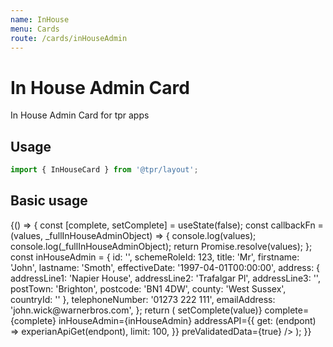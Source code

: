 ```yaml
---
name: InHouse
menu: Cards
route: /cards/inHouseAdmin
---
```



# In House Admin Card

In House Admin Card for tpr apps

## Usage

```js
import { InHouseCard } from '@tpr/layout';
```

## Basic usage

<Playground>
	{() => {
		const [complete, setComplete] = useState(false);
		const callbackFn = (values, _fullInHouseAdminObject) => {
			console.log(values);
			console.log(_fullInHouseAdminObject);
			return Promise.resolve(values);
		};
		const inHouseAdmin = {
			id: '',
			schemeRoleId: 123,
			title: 'Mr',
			firstname: 'John',
			lastname: 'Smoth',
			effectiveDate: '1997-04-01T00:00:00',
			address: {
				addressLine1: 'Napier House',
				addressLine2: 'Trafalgar Pl',
				addressLine3: '',
				postTown: 'Brighton',
				postcode: 'BN1 4DW',
				county: 'West Sussex',
				countryId: ''
			},
			telephoneNumber: '01273 222 111',
			emailAddress: 'john.wick@warnerbros.com',
		};
		return (
			<InHouseCard
				onSaveContacts={callbackFn}
				onSaveAddress={callbackFn}
				onSaveName={callbackFn}
				onRemove={callbackFn}
				onCorrect={(value) => setComplete(value)}
				complete={complete}
				inHouseAdmin={inHouseAdmin}
				addressAPI={{
					get: (endpont) => experianApiGet(endpont),
					limit: 100,
				}}
				preValidatedData={true}
			/>
		);
	}}
</Playground>
